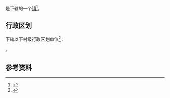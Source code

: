 {{中国乡级行政区|46/90/06/111/000}}

'''{{PAGENAMEBASE}}'''是{{PRC admin/fullname|46/90/06/111/000|3}}下辖的一个[[行政建制镇|镇]]<ref>{{PRC admin/ref sgc|{{PRC admin/parent|46/90/06/111/000}}}}</ref>。

== 行政区划 ==
{{PAGENAMEBASE}}下辖以下村级行政区划单位<ref>{{PRC admin/ref sgc|46/90/06/111/000}}</ref>：

{{PRC admin/children|46/90/06/111/000}}。

== 参考资料 ==
{{reflist}}

{{海南行政区划小作品}}
{{PRC admin/navcat|46/90/06/111/000}}